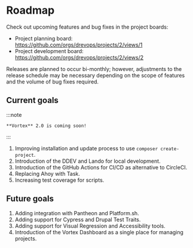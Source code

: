 # Roadmap

Check out upcoming features and bug fixes in the project boards:

* Project planning board: https://github.com/orgs/drevops/projects/2/views/1
* Project development board: https://github.com/orgs/drevops/projects/2/views/2

Releases are planned to occur bi-monthly; however, adjustments to the release
schedule may be necessary depending on the scope of features and the volume of
bug fixes required.

## Current goals

:::note

    **Vortex** 2.0 is coming soon!

:::

1. Improving installation and update process to use `composer create-project`.
2. Introduction of the DDEV and Lando for local development.
3. Introduction of the GitHub Actions for CI/CD as alternative to CircleCI.
4. Replacing Ahoy with Task.
5. Increasing test coverage for scripts.

## Future goals

1. Adding integration with Pantheon and Platform.sh.
2. Adding support for Cypress and Drupal Test Traits.
2. Adding support for Visual Regression and Accessibility tools.
3. Introduction of the Vortex Dashboard as a single place for managing projects.



